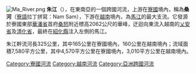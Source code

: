 [[Image:Ma_River.png|thumb]]
'''朱江'''（{{vie|v=Sông Chu|hn=瀧朱}}），在東南亞的一個跨國河流，上游在[[寮國|寮國]]境內，稱為'''桑河'''（[[寮語|寮語]]拉丁拼寫：Nam Sam），下游在[[越南|越南]]境內，為[[馬江|馬江]]的最大支流。它發源於寮國東部[[華潘省|華潘省]]首府[[桑怒|桑怒]]附近標高2062公尺的華峰，迂迴向東流入越南的[[乂安省|乂安省]]及[[清化省|清化省]]，最終在[[紹化縣|紹化縣]]注入左側的馬江。

朱江幹流河長325公里，其中165公里在寮國境內，160公里在越南境內；流域面積7,580平方公里，其中4,570平方公里在寮國境內，3,010平方公里在越南境內。

{{coord|19.8812|N|105.7565|E|source:wikidata|display=title}}

[[Category:寮國河流|Category:寮國河流]]
[[Category:越南河流|Category:越南河流]]
[[Category:亞洲跨國河流|Category:亞洲跨國河流]]